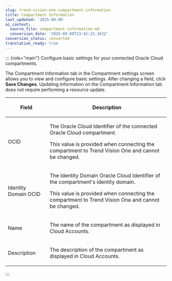 ```yaml
---
slug: trend-vision-one-compartment-information
title: Compartment Information
last_updated: '2025-09-08'
ai_context:
  source_file: compartment-information.md
  conversion_date: '2025-09-08T23:42:23.162Z'
conversion_status: converted
translation_ready: true
---
```


::: {role="main"}
Configure basic settings for your connected Oracle Cloud compartments.

The Compartment Information tab in the Compartment settings screen allows you to view and configure basic settings. After changing a field, click **Save Changes**. Updating information on the Compartment Information tab does not require performing a resource update.

<table>
<thead>
<tr>
<th><p>Field</p></th>
<th><p>Description</p></th>
</tr>
</thead>
<tbody>
<tr>
<td><p>OCID</p></td>
<td><p>The Oracle Cloud Identifier of the connected Oracle Cloud compartment.</p>
<p>This value is provided when connecting the compartment to Trend Vision One and cannot be changed.</p></td>
</tr>
<tr>
<td><p>Identity Domain OCID</p></td>
<td><p>The Identity Domain Oracle Cloud Identifier of the compartment's identity domain.</p>
<p>This value is provided when connecting the compartment to Trend Vision One and cannot be changed.</p></td>
</tr>
<tr>
<td><p>Name</p></td>
<td><p>The name of the compartment as displayed in Cloud Accounts.</p></td>
</tr>
<tr>
<td><p>Description</p></td>
<td><p>The description of the compartment as displayed in Cloud Accounts.</p></td>
</tr>
</tbody>
</table>
:::
